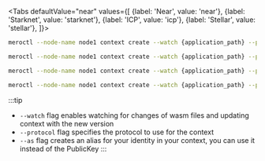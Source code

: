
<Tabs
  defaultValue="near"
  values={[
    {label: 'Near', value: 'near'},
    {label: 'Starknet', value: 'starknet'},
    {label: 'ICP', value: 'icp'},
    {label: 'Stellar', value: 'stellar'},
  ]}>
<TabItem value="near">

```bash title="Terminal"
meroctl --node-name node1 context create --watch {application_path} --protocol near
```

</TabItem>
<TabItem value="starknet">

```bash title="Terminal"
meroctl --node-name node1 context create --watch {application_path} --protocol starknet
```

</TabItem>
<TabItem value="icp">

```bash title="Terminal"
meroctl --node-name node1 context create --watch {application_path} --protocol icp
```

</TabItem>
<TabItem value="stellar">

```bash title="Terminal"
meroctl --node-name node1 context create --watch {application_path} --protocol stellar
```

</TabItem>
</Tabs>

:::tip

- `--watch` flag enables watching for changes of wasm files and updating context
  with the new version
- `--protocol` flag specifies the protocol to use for the context
- `--as` flag creates an alias for your identity in your context, you can use it
  instead of the PublicKey :::
